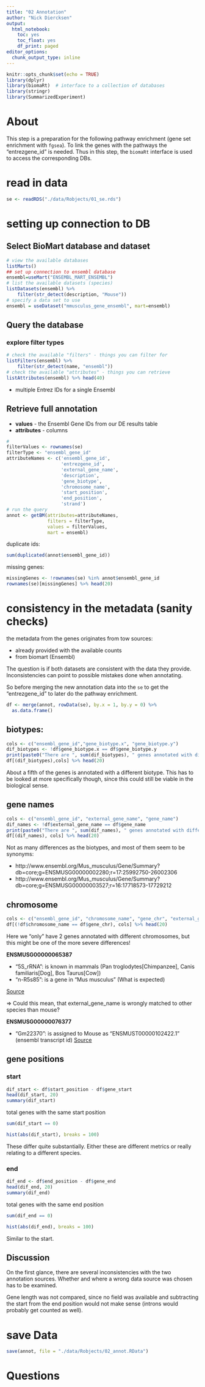 ```yaml
---
title: "02 Annotation"
author: "Nick Diercksen"
output:
  html_notebook:
    toc: yes
    toc_float: yes
    df_print: paged
editor_options: 
  chunk_output_type: inline
---
```


```r
knitr::opts_chunk$set(echo = TRUE)
library(dplyr)
library(biomaRt)  # interface to a collection of databases
library(stringr)
library(SummarizedExperiment)
```

# About
This step is a preparation for the following pathway enrichment (gene set 
enrichment with `fgsea`). To link the genes with the pathways the "entrezgene_id"
is needed. Thus in this step, the `biomaRt` interface is used to access the 
corresponding DBs.

# read in data

```r
se <- readRDS("./data/Robjects/01_se.rds")
```


# setting up connection to DB

## Select BioMart database and dataset

```r
# view the available databases
listMarts()
## set up connection to ensembl database
ensembl=useMart("ENSEMBL_MART_ENSEMBL")
# list the available datasets (species)
listDatasets(ensembl) %>% 
    filter(str_detect(description, "Mouse"))
# specify a data set to use
ensembl = useDataset("mmusculus_gene_ensembl", mart=ensembl)
```

## Query the database

### explore filter types

```r
# check the available "filters" - things you can filter for
listFilters(ensembl) %>% 
    filter(str_detect(name, "ensembl"))
# check the available "attributes" - things you can retrieve
listAttributes(ensembl) %>% head(40)
```




*  multiple Entrez IDs for a single Ensembl 


## Retrieve full annotation

* **values** - the Ensembl Gene IDs from our DE results table
* **attributes** - columns 

```r
# 
filterValues <- rownames(se)
filterType <- "ensembl_gene_id"
attributeNames <- c('ensembl_gene_id',
                    'entrezgene_id',
                    'external_gene_name',
                    'description',
                    'gene_biotype',
                    'chromosome_name',
                    'start_position',
                    'end_position',
                    'strand')
# run the query
annot <- getBM(attributes=attributeNames,
               filters = filterType,
               values = filterValues,
               mart = ensembl)
```


duplicate ids:
```r
sum(duplicated(annot$ensembl_gene_id))
```


missing genes:
```r
missingGenes <- !rownames(se) %in% annot$ensembl_gene_id
rownames(se)[missingGenes] %>% head(20)
```


# consistency in the metadata (sanity checks)

the metadata from the genes originates from tow sources:

* already provided with the available counts
* from biomart (Ensembl)

The question is if both datasets are consistent with the data they provide.
Inconsistencies can point to possible mistakes done when annotating.

So before merging the new annotation data into the `se` to get the "entrezgene_id"
to later do the pathway enrichment.

```r
df <- merge(annot, rowData(se), by.x = 1, by.y = 0) %>%
  as.data.frame()
```

## biotypes:
```r
cols <- c("ensembl_gene_id","gene_biotype.x", "gene_biotype.y")
dif_biotypes <- !df$gene_biotype.x == df$gene_biotype.y
print(paste0("There are ", sum(dif_biotypes), " genes annotated with different biotypes"))
df[(dif_biotypes),cols] %>% head(20)
```

About a fifth of the genes is annotated with a different biotype. This has to be
looked at more specifically though, since this could still be viable in the 
biological sense.

## gene names
```r
cols <- c("ensembl_gene_id", "external_gene_name", "gene_name")
dif_names <- !df$external_gene_name == df$gene_name
print(paste0("There are ", sum(dif_names), " genes annotated with different gene names"))
df[(dif_names), cols] %>% head(20)
```

Not as many differences as the biotypes, and most of them seem to be synonyms:

* http://www.ensembl.org/Mus_musculus/Gene/Summary?db=core;g=ENSMUSG00000002280;r=17:25992750-26002306
* http://www.ensembl.org/Mus_musculus/Gene/Summary?db=core;g=ENSMUSG00000003527;r=16:17718573-17729212

## chromosome
```r
cols <- c("ensembl_gene_id", "chromosome_name", "gene_chr", "external_gene_name", "gene_name")
df[(!df$chromosome_name == df$gene_chr), cols] %>% head(20)
```

Here we "only" have 2 genes annotated with different chromosomes, but this might
be one of the more severe differences!

**ENSMUSG00000065387**

* "5S_rRNA": is known in mammals (Pan troglodytes[Chimpanzee], Canis familiaris[Dog], Bos Taurus[Cow])
* "n-R5s85": is a gene in "Mus musculus" (What is expected)

| [Source](https://www.genecards.org/cgi-bin/carddisp.pl?gene=RNA5SP273)

=> Could this mean, that external_gene_name is wrongly matched to other species than mouse?


**ENSMUSG00000076377**

* "Gm22370": is assigned to Mouse as "ENSMUST00000102422.1" (ensembl transcript id) [Source](http://rnact.crg.eu/rnas?page=228)




## gene positions
### start
```r
dif_start <- df$start_position - df$gene_start
head(dif_start, 20)
summary(dif_start)
```

total genes with the same start position
```r
sum(dif_start == 0)
```

```r
hist(abs(dif_start), breaks = 100)
```

These differ quite substantially. Either these are different metrics or really
relating to a different species.

### end
```r
dif_end <- df$end_position - df$gene_end
head(dif_end, 20)
summary(dif_end)
```


total genes with the same end position

```r
sum(dif_end == 0)
```

```r
hist(abs(dif_end), breaks = 100)
```

Similar to the start.

## Discussion
On the first glance, there are several inconsistencies with the two annotation
sources. Whether and where a wrong data source was chosen has to be examined.

Gene length was not compared, since no field was available and subtracting the
start from the end position would not make sense (introns would probably 
get counted as well).

# save Data

```r
save(annot, file = "./data/Robjects/02_annot.RData")
```



# Questions

